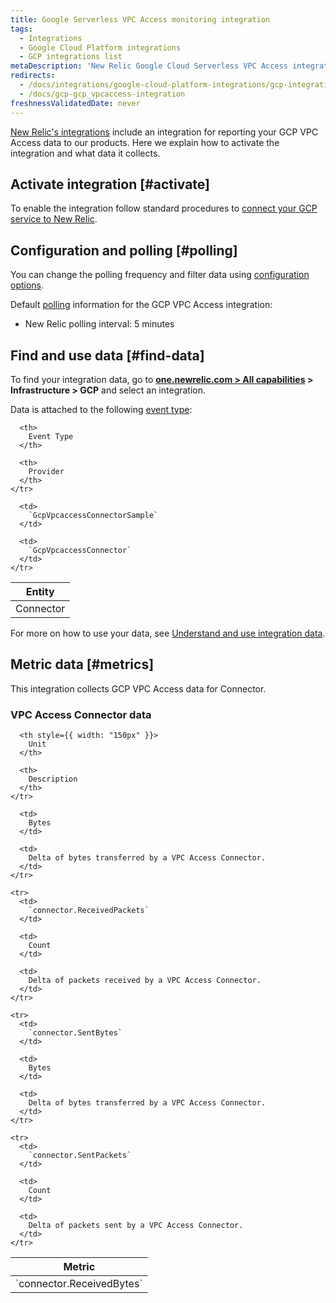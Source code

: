 ```yaml
---
title: Google Serverless VPC Access monitoring integration
tags:
  - Integrations
  - Google Cloud Platform integrations
  - GCP integrations list
metaDescription: 'New Relic Google Cloud Serverless VPC Access integration: the data it reports and how to enable it.'
redirects:
  - /docs/integrations/google-cloud-platform-integrations/gcp-integrations-list/google-serverless-vpc-access-monitoring-integration
  - /docs/gcp-gcp_vpcaccess-integration
freshnessValidatedDate: never
---
```


[New Relic's integrations](/docs/infrastructure/integrations-getting-started/getting-started/introduction-infrastructure-integrations) include an integration for reporting your GCP VPC Access data to our products. Here we explain how to activate the integration and what data it collects.

## Activate integration [#activate]

To enable the integration follow standard procedures to [connect your GCP service to New Relic](/docs/connect-google-cloud-platform-services-infrastructure).

## Configuration and polling [#polling]

You can change the polling frequency and filter data using [configuration options](/docs/integrations/new-relic-integrations/getting-started/configure-polling-frequency-data-collection-cloud-integrations).

Default [polling](/docs/integrations/google-cloud-platform-integrations/getting-started/polling-intervals-gcp-integrations) information for the GCP VPC Access integration:

* New Relic polling interval: 5 minutes

## Find and use data [#find-data]

To find your integration data, go to <DoNotTranslate>**[one.newrelic.com > All capabilities](https://one.newrelic.com/all-capabilities) > Infrastructure > GCP**</DoNotTranslate> and select an integration.

Data is attached to the following [event type](/docs/data-apis/understand-data/new-relic-data-types/#event-data):

<table>
  <thead>
    <tr>
      <th>
        Entity
      </th>

      <th>
        Event Type
      </th>

      <th>
        Provider
      </th>
    </tr>
  </thead>

  <tbody>
    <tr>
      <td>
        Connector
      </td>

      <td>
        `GcpVpcaccessConnectorSample`
      </td>

      <td>
        `GcpVpcaccessConnector`
      </td>
    </tr>
  </tbody>
</table>

For more on how to use your data, see [Understand and use integration data](/docs/infrastructure/integrations/find-use-infrastructure-integration-data).

## Metric data [#metrics]

This integration collects GCP VPC Access data for Connector.

### VPC Access Connector data

<table>
  <thead>
    <tr>
      <th style={{ width: "275px" }}>
        Metric
      </th>

      <th style={{ width: "150px" }}>
        Unit
      </th>

      <th>
        Description
      </th>
    </tr>
  </thead>

  <tbody>
    <tr>
      <td>
        `connector.ReceivedBytes`
      </td>

      <td>
        Bytes
      </td>

      <td>
        Delta of bytes transferred by a VPC Access Connector.
      </td>
    </tr>

    <tr>
      <td>
        `connector.ReceivedPackets`
      </td>

      <td>
        Count
      </td>

      <td>
        Delta of packets received by a VPC Access Connector.
      </td>
    </tr>

    <tr>
      <td>
        `connector.SentBytes`
      </td>

      <td>
        Bytes
      </td>

      <td>
        Delta of bytes transferred by a VPC Access Connector.
      </td>
    </tr>

    <tr>
      <td>
        `connector.SentPackets`
      </td>

      <td>
        Count
      </td>

      <td>
        Delta of packets sent by a VPC Access Connector.
      </td>
    </tr>
  </tbody>
</table>
